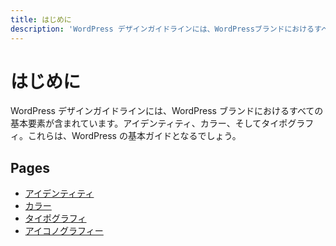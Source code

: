 ```yaml
---
title: はじめに
description: 'WordPress デザインガイドラインには、WordPressブランドにおけるすべての基本要素が含まれています。アイデンティティ、カラー、そしてタイポグラフィ。これらは、WordPress の基本ガイドとなるでしょう。'
---
```


# はじめに

WordPress デザインガイドラインには、WordPress ブランドにおけるすべての基本要素が含まれています。アイデンティティ、カラー、そしてタイポグラフィ。これらは、WordPress の基本ガイドとなるでしょう。

## Pages

-   [アイデンティティ](./identity/)
-   [カラー](./colors/)
-   [タイポグラフィ](./typography/)
-   [アイコノグラフィー](./iconography/)
